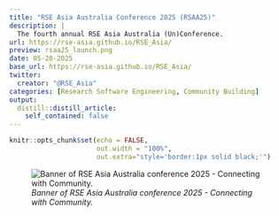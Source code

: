 ```yaml
---
title: "RSE Asia Australia Conference 2025 (RSAA25)"
description: |
  The fourth annual RSE Asia Australia (Un)Conference.
url: https://rse-asia.github.io/RSE_Asia/
preview: rsaa25_launch.png
date: 05-28-2025
base_url: https://rse-asia.github.io/RSE_Asia/
twitter:
  creator: "@RSE_Asia"
categories: [Research Software Engineering, Community Building]
output:
  distill::distill_article:
    self_contained: false
---
```


```r
knitr::opts_chunk$set(echo = FALSE,
                      out.width = "100%",
                      out.extra="style='border:1px solid black;'")
```

![*Banner of RSE Asia Australia conference 2025 - Connecting with Community.*](rsaa25_launch.png)
